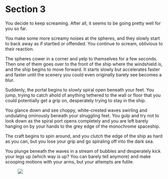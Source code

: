 # Section 3 {#sec-03}

You decide to keep screaming. After all, it seems to be going pretty well for you so far.

You make some more screamy noises at the spheres, and they slowly start to back away as if startled or offended. You continue to scream, oblivious to their reaction. 

The spheres cower in a corner and yelp to themselves for a few seconds. Then one of them goes over to the front of the ship where the windshield is, and the ship begins to move forward. It starts slowly but accelerates faster and faster until the scenery you could even originally barely see becomes a blur.

Suddenly, the portal begins to slowly spiral open beneath your feet. You jump, trying to catch ahold of anything tethered to the wall or floor that you could potentially get a grip on, desperately trying to stay in the ship. 

You glance down and see choppy, white-crested waves swirling and undulating ominously beneath your struggling feet. You gulp and try not to look down as the spiral port opens completely and you are left barely hanging on by your hands to the grey edge of the monochrome spaceship.

The craft begins to spin around, and you clutch the edge of the ship as hard as you can, but you lose your grip and go spiraling off into the dark sea. 

You plunge beneath the waves in a stream of bubbles and desperately kick your legs up (which way is up? You can barely tell anymore) and make scooping motions with your arms, but your attempts are futile.

![&nbsp;](images/x.svg)
